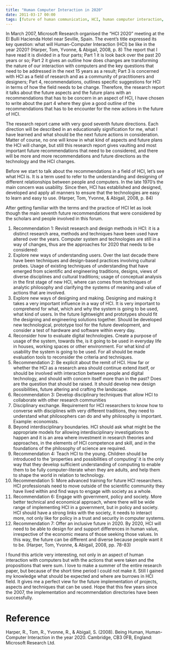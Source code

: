 ```yaml
---
title: "Human Computer Interaction in 2020"
date: 2011-03-17 00:00
tags: [future of human communication, HCI, human computer interaction, internet, network, networking, online, online generations, social informatics]
---
```




In March 2007, Microsoft Research organised the “HCI 2020” meeting at
the El Bulli Hacienda Hotel near Seville, Spain. The event’s title
expressed its key question: what will Human-Computer Interaction (HCI)
be like in the year 2020? (Harper, Tom, Yvonne, & Abigail, 2008, p. 8)
The report that I have read it is divided in a four parts; Part 1 it is
look back over the past 20 years or so; Part 2 it gives an outline how
does changes are transforming the nature of our interaction with
computers and the key questions that need to be addressed in the next 15
years as a result; Part 3 is concerned with HCI as a field of research
and as a community of practitioners and designers; Part 4,
recommendations, outlines specific suggestions for HCI in terms of how
the field needs to be change. Therefore, the research report it talks
about the future aspects and the future plans with an recommendations
that has to be concern in an aspect of HCI, I have chosen to write about
the part 4 where they give a good outline of the recommendations that
has to be encounter for the new actions in the future of HCI.



The research report came with very good seventh future directions. Each
direction will be described in an educationally signification for me,
what I have learned and what should be the next future actions in
consideration. Matter of course, no one will know in what kind of
aspects and future plans the HCI will change, but still this research
report gives vaulting and most important future recommendations that
need to be considered, and there will be more and more recommendations
and future directions as the technology and the HCI changes.



Before we start to talk about the recommendations in a field of HCI,
let’s see what HCI is. It is a term used to refer to the understanding
and designing of different relationships between people and computers.
In the late 1970’s the main concern was usability. Since then, HCI has
established and designed, developed and apply all manners to ensure that
the technologies are easy to learn and easy to use. (Harper, Tom,
Yvonne, & Abigail, 2008, p. 84)



After getting familiar with the terms and the practice of HCI let as
look though the main seventh future recommendations that were considered
by the scholars and people involved in this forum.



1.  Recommendation 1: Revisit research and design methods in HCI: it is
    a distinct research area, methods and techniques have been used have
    altered over the years. Computer system and technologies are still
    in a way of changes, thus are the approaches for 2020 that needs to
    be considered:
2.  Explore new ways of understanding users. Over the last decade there
    have been techniques and design-based practices involving cultural
    probes. Usage of existing techniques of understanding that have
    emerged from scientific and engineering traditions, designs, views
    of diverse disciplines and cultural traditions; usage of conceptual
    analysis in the first stage of new HCI, where can comes from
    techniques of analytic philosophy and clarifying the systems of
    meaning and value of actions that are involved.
3.  Explore new ways of designing and making. Designing and making it
    takes a very important influence in a way of HCI. It is very
    important to comprehend for what, which and why the system is going
    to be used, what kind of users. In the future lightweight and
    prototypes should fit the designing and engineering solutions
    together. Should be developed new technological, prototype tool for
    the future development, and consider a test of hardware and software
    within every day.
4.  Reconsider how to evaluate digital technologies. Create a purpose of
    usage of the system, towards the, is it going to be used in everyday
    life in houses, working spaces or other environment. For what kind
    of usability the system is going to be used. For all should be made
    evaluation tools to reconsider the criteria and techniques.
5.  Recommendation 2: Be explicit about the remit of HCI. How far or
    whether the HCI as a research area should continue extend itself, or
    should be involved with interaction between people and digital
    technology, and should with concern itself more than in the past?
    Does are the question that should be raised. It should develop new
    design possibilities, future altering and crafting the landscape.
6.  Recommendation 3: Develop disciplinary techniques that allow HCI to
    collaborate with other research communities
7.  Disciplinary exchange. Requirement for HCI researchers to know how
    to converse with disciplines with very different traditions, they
    need to understand what philosophers can do and why philosophy is
    important. Example: economists.
8.  Beyond interdisciplinary boundaries. HCI should ask what might be
    the appropriate models for allowing interdisciplinary investigations
    to happen and it is an area where investment in research theories
    and approaches, in the elements of HCI competence and skill, and in
    the foundations of the philosophy of science are required.
9.  Recommendation 4: Teach HCI to the young. Children should be
    introduced to the ‘properties and possibilities of computing’ it is
    the only way that they develop sufficient understanding of computing
    to enable them to be fully computer-literate when they are adults,
    and help them to shape the world in relation to technology.
10. Recommendation 5: More advanced training for future HCI researchers.
    HCI professionals need to move outside of the scientific community
    they have lived within and find ways to engage with society as a
    whole.
11. Recommendation 6: Engage with government, policy and society. More
    better technical and economical approach, where there will be wide
    range of implementing HCI in a government, but in policy and
    society. HCI should have a strong links with the society, it needs
    to interact more, not only like for policy in a trust and security
    in computer systems.
12. Recommendation 7: Offer an inclusive future in 2020. By 2020, HCI
    will need to be able to design for and support differences in human
    value, irrespective of the economic means of those seeking those
    values. In this way, the future can be different and diverse because
    people want it to be. (Harper, Tom, Yvonne, & Abigail, 2008, pp.
    78-83)



I found this article very interesting, not only in an aspect of human
interaction with computers but with the actions that were taken and the
propositions that were sum. I love to make a summer of the entire
research paper, but because of the short time period I could not make
it. Still I gained my knowledge what should be expected and where are
burrows in HCI field. It gives me a perfect view for the future
implementation of projects, aspects and techniques that can be used.
Hope that this few years since the 2007, the implementation and
recommendation directories have been successfully.



Reference
=========

Harper, R., Tom, R., Yvonne, R., & Abigail, S. (2008). Being Human,
Human-Computer Interaction in the year 2020. Cambridge, CB3 0FB,
England: Microsoft Research Ltd.



